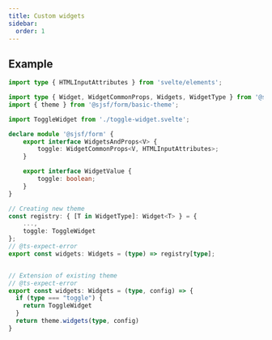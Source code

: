 ```yaml
---
title: Custom widgets
sidebar:
  order: 1
---
```


## Example

```typescript
import type { HTMLInputAttributes } from 'svelte/elements';

import type { Widget, WidgetCommonProps, Widgets, WidgetType } from '@sjsf/form';
import { theme } from '@sjsf/form/basic-theme';

import ToggleWidget from './toggle-widget.svelte';

declare module '@sjsf/form' {
	export interface WidgetsAndProps<V> {
		toggle: WidgetCommonProps<V, HTMLInputAttributes>;
	}

	export interface WidgetValue {
		toggle: boolean;
	}
}

// Creating new theme
const registry: { [T in WidgetType]: Widget<T> } = {
	...,
	toggle: ToggleWidget
};
// @ts-expect-error
export const widgets: Widgets = (type) => registry[type];


// Extension of existing theme
// @ts-expect-error
export const widgets: Widgets = (type, config) => {
  if (type === "toggle") {
    return ToggleWidget
  }
  return theme.widgets(type, config)
}
```
